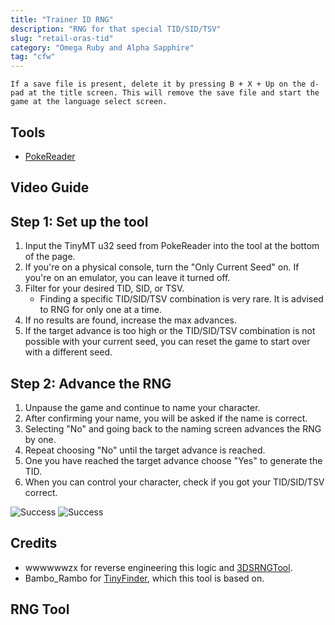 ```yaml
---
title: "Trainer ID RNG"
description: "RNG for that special TID/SID/TSV"
slug: "retail-oras-tid"
category: "Omega Ruby and Alpha Sapphire"
tag: "cfw"
---
```


```
If a save file is present, delete it by pressing B + X + Up on the d-pad at the title screen. This will remove the save file and start the game at the language select screen.
```

## Tools

- [PokeReader](/install-pokereader)

## Video Guide

<YouTubeVideo src="https://www.youtube.com/embed/RuwwNFSqIIE?si=YnSLO8vZ1mI37oJW" />

## Step 1: Set up the tool

1. Input the TinyMT u32 seed from PokeReader into the tool at the bottom of the page.
2. If you're on a physical console, turn the "Only Current Seed" on. If you're on an emulator, you can leave it turned off.
3. Filter for your desired TID, SID, or TSV.
   - Finding a specific TID/SID/TSV combination is very rare. It is advised to RNG for only one at a time.
4. If no results are found, increase the max advances.
5. If the target advance is too high or the TID/SID/TSV combination is not possible with your current seed, you can reset the game to start over with a different seed.

## Step 2: Advance the RNG

1. Unpause the game and continue to name your character.
2. After confirming your name, you will be asked if the name is correct.
3. Selecting "No" and going back to the naming screen advances the RNG by one.
4. Repeat choosing "No" until the target advance is reached.
5. One you have reached the target advance choose "Yes" to generate the TID.
6. When you can control your character, check if you got your TID/SID/TSV correct.

![Success](/images/OmegaRuby-AlphaSapphire/TID/Success.png)
![Success](/images/OmegaRuby-AlphaSapphire/TID/Success-2.png)

## Credits

- wwwwwwzx for reverse engineering this logic and [3DSRNGTool](https://github.com/wwwwwwzx/3DSRNGTool).
- Bambo_Rambo for [TinyFinder](https://github.com/Bambo-Rambo/TinyFinder), which this tool is based on.

## RNG Tool

<OrasId />
